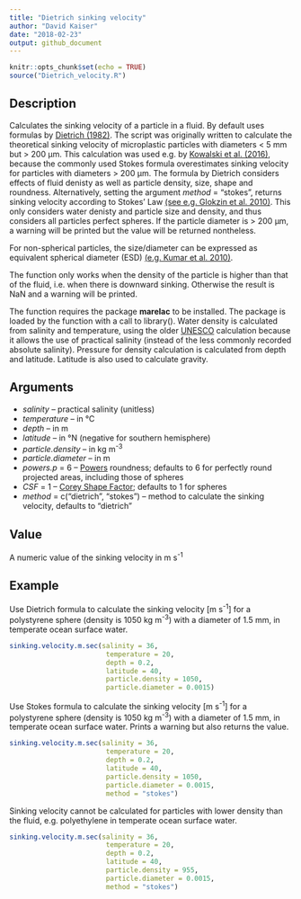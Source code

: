```yaml
---
title: "Dietrich sinking velocity"
author: "David Kaiser"
date: "2018-02-23"
output: github_document
---
```


```r
knitr::opts_chunk$set(echo = TRUE)
source("Dietrich_velocity.R")
```

## Description

Calculates the sinking velocity of a particle in a fluid. By default uses formulas by [Dietrich (1982)](http://onlinelibrary.wiley.com/doi/10.1029/WR018i006p01615/abstract). The script was originally written to calculate the theoretical sinking velocity of microplastic particles with diameters <\ 5\ mm but >\ 200\ µm. This calculation was used e.g. by [Kowalski et al. (2016)](https://www.sciencedirect.com/science/article/pii/S0025326X16303848), because the commonly used Stokes formula overestimates sinking velocity for particles with diameters >\ 200\ µm. The formula by Dietrich considers effects of fluid denisty as well as particle density, size, shape and roundness. Alternatively, setting the argument *method*\ =\ "stokes", returns sinking velocity according to Stokes' Law [(see e.g. Glokzin et al. 2010)](https://www.sciencedirect.com/science/article/pii/S0304420314000097). This only considers water denisty and particle size and density, and thus considers all particles perfect spheres. If the particle diameter is >\ 200\ µm, a warning will be printed but the value will be returned nontheless. 

For non-spherical particles, the size/diameter can be expressed as equivalent spherical diameter (ESD) [(e.g. Kumar et al. 2010)](https://www.sciencedirect.com/science/article/pii/S0278434310003134).

The function only works when the density of the particle is higher than that of the fluid, i.e. when there is downward sinking. Otherwise the result is NaN and a warning will be printed.

The function requires the package **marelac** to be installed. The package is loaded by the function with a call to library(). Water density is calculated from salinity and temperature, using the older [UNESCO](http://unesdoc.unesco.org/images/0005/000598/059832EB.pdf) calculation because it allows the use of practical salinity (instead of the less commonly recorded absolute salinity). Pressure for density calculation is calculated from depth and latitude. Latitude is also used to calculate gravity.

## Arguments

* *salinity* -- practical salinity (unitless)
* *temperature* -- in °C
* *depth* -- in m
* *latitude* -- in °N (negative for southern hemisphere)
* *particle.density* -- in kg m^-3^
* *particle.diameter* -- in m
* *powers.p* = 6 -- [Powers](https://pubs.geoscienceworld.org/sepm/jsedres/article-abstract/23/2/117/112811/a-new-roundness-scale-for-sedimentary-particles?redirectedFrom=fulltext) roundness; defaults to 6 for perfectly round projected areas, including those of spheres
* *CSF* = 1 -- [Corey Shape Factor](https://www.researchgate.net/publication/252625134_Settling_Velocities_of_Circular_Cylinders_at_Low_Reynolds_Numbers); defaults to 1 for spheres
* *method* = c("dietrich", "stokes") -- method to calculate the sinking velocity, defaults to "dietrich"

## Value

A numeric value of the sinking velocity in m s^-1^

## Example

Use Dietrich  formula to calculate the sinking velocity [m s^-1^] for a polystyrene sphere (density is 1050 kg m^-3^) with a diameter of 1.5 mm, in temperate ocean surface water.

```r
sinking.velocity.m.sec(salinity = 36, 
                        temperature = 20, 
                        depth = 0.2, 
                        latitude = 40, 
                        particle.density = 1050, 
                        particle.diameter = 0.0015)
```

Use Stokes  formula to calculate the sinking velocity [m s^-1^] for a polystyrene sphere (density is 1050 kg m^-3^) with a diameter of 1.5 mm, in temperate ocean surface water. Prints a warning but also returns the value.

```r
sinking.velocity.m.sec(salinity = 36, 
                        temperature = 20, 
                        depth = 0.2, 
                        latitude = 40, 
                        particle.density = 1050, 
                        particle.diameter = 0.0015,
                        method = "stokes")
```

Sinking velocity cannot be calculated for particles with lower density than the fluid, e.g. polyethylene in temperate ocean surface water.

```r
sinking.velocity.m.sec(salinity = 36, 
                        temperature = 20, 
                        depth = 0.2, 
                        latitude = 40, 
                        particle.density = 955, 
                        particle.diameter = 0.0015,
                        method = "stokes")
```
